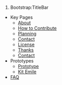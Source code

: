 # Bootstrap:TitleBar

* Key Pages
** [[About]]
** [[How to Contribute]]
** [[Planning]]
** [[Contact]]
** [[Licence_echopen | License]]
** [[Thanks]]
** [[Contact]]
*Prototypes
**[[Prototype]]
**[[:Category:Emile|Kit Emile]]
*[[FAQ]]